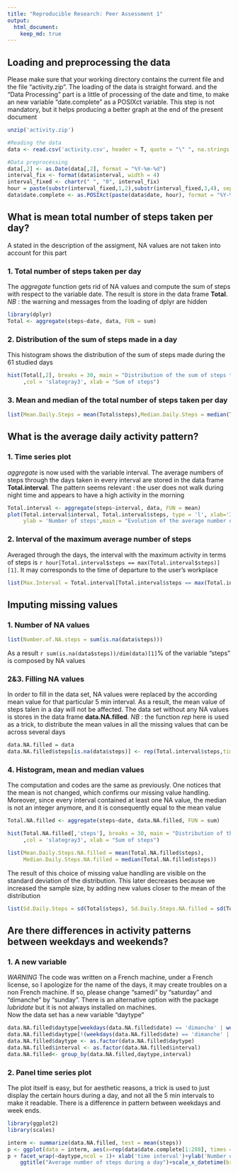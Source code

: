 ```yaml
---
title: "Reproducible Research: Peer Assessment 1"
output: 
  html_document:
    keep_md: true
---
```



## Loading and preprocessing the data
Please make sure that your working directory contains the current file and the file "activity.zip". The loading of the data is straight forward. and the "Data Processing" part is a little of processing of the date and time, to make an new variable "date.complete" as a POSIXct variable. This step is not mandatory, but it helps producing a better graph at the end of the present document

```r
unzip('activity.zip')

#Reading the data
data <- read.csv('activity.csv', header = T, quote = "\" ", na.strings = "NA")

#Data preprocessing
data[,2] <- as.Date(data[,2], format = "%Y-%m-%d")
interval_fix <- format(data$interval, width = 4)
interval_fixed <- chartr(" ", "0", interval_fix)
hour = paste(substr(interval_fixed,1,2),substr(interval_fixed,3,4), sep=":")
data$date.complete <- as.POSIXct(paste(data$date, hour), format = "%Y-%m-%d %H:%M")
```


## What is mean total number of steps taken per day?
A stated in the description of the assigment, NA values are not taken into account for this part

### 1. Total number of steps taken per day
The *aggregate* function gets rid of NA values and compute the sum of steps with respect to the variable date. The result is store in the data frame **Total**. *NB* : the warning and messages from the loading of dplyr are hidden
```r
library(dplyr)
Total <- aggregate(steps~date, data, FUN = sum)
```

### 2. Distribution of the sum of steps made in a day
This histogram shows the distribution of the sum of steps made during the 61 studied days
```r
hist(Total[,2], breaks = 30, main = "Distribution of the sum of steps taken in a day"
     ,col = 'slategray3', xlab = "Sum of steps")
```

### 3. Mean and median of the total number of steps taken per day
```r
list(Mean.Daily.Steps = mean(Total$steps),Median.Daily.Steps = median(Total$steps))
```

## What is the average daily activity pattern?

### 1. Time series plot
*aggregate* is now used with the variable interval. The average numbers of steps through the days taken in every interval are stored in the data frame **Total.interval**. The pattern seems relevant : the user does not walk during night time and appears to have a high activity in the morning
```r
Total.interval <- aggregate(steps~interval, data, FUN = mean) 
plot(Total.interval$interval, Total.interval$steps, type = 'l', xlab='Interval of the day',
     ylab = 'Number of steps',main = "Evolution of the average number of steps during a day time")
```

### 2. Interval of the maximum average number of steps
Averaged through the days, the interval with the maximum activity in terms of steps is `r hour[Total.interval$steps == max(Total.interval$steps)][1]`. It may corresponds to the time of departure to the user's workplace
```r
list(Max.Interval = Total.interval[Total.interval$steps == max(Total.interval$steps), 'interval'])
```

## Imputing missing values

### 1. Number of NA values
```r
list(Number.of.NA.steps = sum(is.na(data$steps)))
```
As a result `r sum(is.na(data$steps))/dim(data)[1]`% of the variable "steps" is composed by NA values

### 2&3. Filling NA values
In order to fill in the data set, NA values were replaced by the according mean value for that particular 5 min interval. As a result, the mean value of steps talen in a day will not be affected. The data set without any NA values is stores in the data frame **data.NA.filled**. *NB* : the function *rep* here is used as a trick, to distribute the mean values in all the missing values that can be across several days
```r
data.NA.filled = data
data.NA.filled$steps[is.na(data$steps)] <- rep(Total.interval$steps,times = 17568/288)[is.na(data$steps)]
```

### 4. Histogram, mean and median values
The computation and codes are the same as previously. One notices that the mean is not changed, which confirms our missing value handling. Moreover, since every interval contained at least one NA value, the median is not an integer anymore, and it is consequently equal to the mean value
```r
Total.NA.filled <- aggregate(steps~date, data.NA.filled, FUN = sum)

hist(Total.NA.filled[,'steps'], breaks = 30, main = "Distribution of the sum of steps taken in a day"
     ,col = 'slategray3', xlab = "Sum of steps")

list(Mean.Daily.Steps.NA.filled = mean(Total.NA.filled$steps),
     Median.Daily.Steps.NA.filled = median(Total.NA.filled$steps))
```

The result of this choice of missing value handling are visible on the standard deviation of the distribution. This later decreases because we increased the sample size, by adding new values closer to the mean of the distribution
```r
list(Sd.Daily.Steps = sd(Total$steps), Sd.Daily.Steps.NA.filled = sd(Total.NA.filled$steps))
```

## Are there differences in activity patterns between weekdays and weekends?

### 1. A new variable
*WARNING* The code was written on a French machine, under a French license, so I apologize for the name of the days, it may create troubles on a non French machine. If so, please change "samedi" by "saturday" and "dimanche" by "sunday". There is an alternative option with the package *lubridate* but it is not always installed on machines.  
Now the data set has a new variable "daytype"
```r
data.NA.filled$daytype[weekdays(data.NA.filled$date) == 'dimanche' | weekdays(data.NA.filled$date)=='samedi'] = 'week end' 
data.NA.filled$daytype[!(weekdays(data.NA.filled$date) == 'dimanche' | weekdays(data.NA.filled$date)=='samedi')] = 'week day' 
data.NA.filled$daytype <- as.factor(data.NA.filled$daytype)
data.NA.filled$interval <- as.factor(data.NA.filled$interval)
data.NA.filled<- group_by(data.NA.filled,daytype,interval)
```
### 2. Panel time series plot
The plot itself is easy, but for aesthetic reasons, a trick is used to just display the certain hours during a day, and not all the 5 min intervals to make it readable. There is a difference in pattern between weekdays and week ends.
```r
library(ggplot2)
library(scales)

interm <- summarize(data.NA.filled, test = mean(steps))
p <- ggplot(data = interm, aes(x=rep(data$date.complete[1:288], times = 2),y=test,group=1))+ geom_line()
p + facet_wrap(~daytype,ncol = 1)+ xlab('time interval')+ylab('Number of steps')+ 
    ggtitle("Average number of steps during a day")+scale_x_datetime(breaks = date_breaks("90 min"), minor_breaks=date_breaks("30 min"), labels=date_format("%H:%M"))

```

